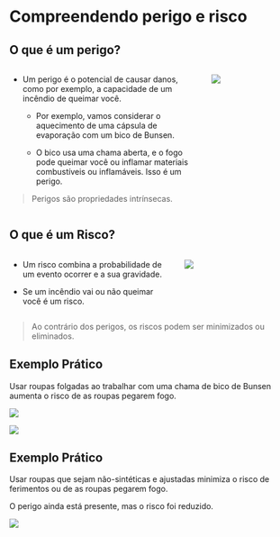 # Compreendendo perigo e risco

## O que é um perigo?

::: columns
::: {.column width="70%"}

- Um perigo é o potencial de causar danos, como por exemplo, a capacidade de um incêndio de queimar você.

    - Por exemplo, vamos considerar o aquecimento de uma cápsula de evaporação com um bico de Bunsen.

    - O bico usa uma chama aberta, e o fogo pode queimar você ou inflamar materiais combustíveis ou inflamáveis. Isso é um perigo.

> Perigos são propriedades intrínsecas.

:::

::: {.column width="30%"}
![](sections/perigo_vs_risco/image_1.8bbab552.png)
:::

:::

## O que é um Risco?

::: columns
::: {.column width="60%"}

- Um risco combina a probabilidade de um evento ocorrer e a sua gravidade.

- Se um incêndio vai ou não queimar você é um risco.



::: 

::: {.column width="40%"}
![](sections/perigo_vs_risco/image_2.13ea1c26.png)
::: 
:::

> Ao contrário dos perigos, os riscos podem ser minimizados ou eliminados.

## Exemplo Prático

Usar roupas folgadas ao trabalhar com uma chama de bico de Bunsen aumenta o risco de as roupas pegarem fogo.

![](sections/perigo_vs_risco/image_3.27e26638.png)

![](sections/perigo_vs_risco/image_4.b26a4074.png)

## Exemplo Prático

Usar roupas que sejam não-sintéticas e ajustadas minimiza o risco de ferimentos ou de as roupas pegarem fogo.

O perigo ainda está presente, mas o risco foi reduzido.

![](sections/perigo_vs_risco/image_5.26e46cb6.png)
